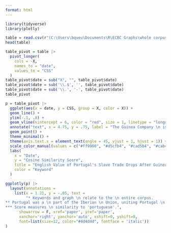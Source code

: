 ---
format: html
---

```{r load packages, message = F, echo = F}
library(tidyverse)
library(plotly)
```

```{r load data, echo = F, message = F, output = F}
table = read.csv(r"(C:\Users\bqueu\Documents\R\ECBC Graphs\whole corpus lexicon sheets - portuguese 1.csv)")
head(table)
```

```{r pivot table, echo = F, output = F}
table_pivot = table |>
  pivot_longer(
    cols = -X,
    names_to = "date",
    values_to = "CSS"
  )
table_pivot$date = sub("X", "", table_pivot$date)
table_pivot$date = sub('\\.$', '', table_pivot$date)
table_pivot$date = sub('\\.', '-', table_pivot$date)
table_pivot
```

```{r graph, warning = F, echo = F}
p = table_pivot |>
  ggplot(aes(x = date, y = CSS, group = X, color = X)) +
  geom_line() +
  ylim(-.1, .8) +
  geom_vline(xintercept = 6, color = "red", size = 1, linetype = "longdash", alpha = .4) +
  annotate("text", x = 4.75, y = .75, label = "The Guinea Company \n is founded in 1618.", fontface = "italic", size = 3) +
  geom_point() +
  theme_minimal() +
  theme(axis.text.x = element_text(angle = 45, vjust = 1, hjust = 1)) +
  scale_color_manual(values = c("#ff9900", "#d5cfb4", "#cad5b4", "#cab4d5", "#006600", "#d5b4b4")) +
  labs(
    x = "Date",
    y = "Cosine Similarity Score",
    title = "English Value of Portugal's Slave Trade Drops After Guinea Company is Founded",
    color = "Keyword"
  )

ggplotly(p) |>
  layout(annotations = 
    list(x = 1.21, y = -.05, text = 
         "* Keywords and graph \n relate to the \n entire corpus.
** Portugal was a \n part of the Iberian \n Union, uniting Portugal \n under the Spanish \n crown from 1580-1640.
*** Score measures \n similarity to 'portuguese'.", 
      showarrow = F, xref='paper', yref='paper', 
      xanchor='right', yanchor='auto', xshift=0, yshift=0,
      font=list(size=12, color="#4d4d4d", fontface = 'italic'))
)
```
